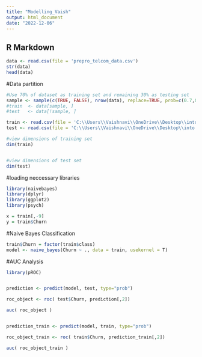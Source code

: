 ```yaml
---
title: "Modelling_Vaish"
output: html_document
date: "2022-12-06"
---
```




## R Markdown

```r
data <- read.csv(file = 'prepro_telcom_data.csv')
str(data)
head(data)
```

#Data partition
```r
#Use 70% of dataset as training set and remaining 30% as testing set
sample <- sample(c(TRUE, FALSE), nrow(data), replace=TRUE, prob=c(0.7,0.3))
#train  <- data[sample, ]
#test   <- data[!sample, ]

train <- read.csv(file = 'C:\\Users\\Vaishnavi\\OneDrive\\Desktop\\into to data science project\\T9-Outlier-22FA\\Data Preprocessing\\train_smote.csv')
test <- read.csv(file = 'C:\\Users\\Vaishnavi\\OneDrive\\Desktop\\into to data science project\\T9-Outlier-22FA\\Data Preprocessing\\test.csv')

#view dimensions of training set
dim(train)


#view dimensions of test set
dim(test)
```

#loading neccessary libraries
```r
library(naivebayes)
library(dplyr)
library(ggplot2)
library(psych)
```

```r
x = train[,-9]
y = train$Churn
```

#Naive Bayes Classification

```r
train$Churn = factor(train$class)
model <- naive_bayes(Churn ~ ., data = train, usekernel = T) 
```

#AUC Analysis

```r
library(pROC)


prediction <- predict(model, test, type="prob")

roc_object <- roc( test$Churn, prediction[,2])

auc( roc_object )


prediction_train <- predict(model, train, type="prob")

roc_object_train <- roc( train$Churn, prediction_train[,2])

auc( roc_object_train )


```


